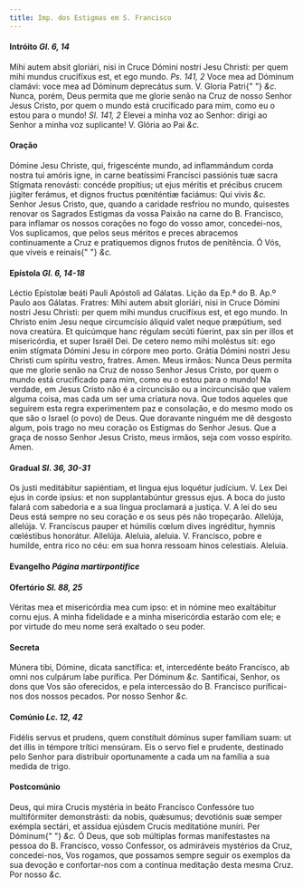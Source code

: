 ```yaml
---
title: Imp. dos Estigmas em S. Francisco
---
```


<h4 class="text-center">
  Intróito <em>Gl. 6, 14</em>
</h4>
<div class="grid grid-cols-2 gap-5">
  <span class="text-justify">
    Mihi autem absit gloriári, nisi in Cruce Dómini nostri Jesu Christi: per
    quem mihi mundus crucifíxus est, et ego mundo. <em>Ps. 141, 2</em> Voce mea
    ad Dóminum clamávi: voce mea ad Dóminum deprecátus sum. V. Gloria Patri{" "}
    <em>&c.</em>
  </span>
  <span class="text-justify">
    Nunca, porém, Deus permita que me glorie senão na Cruz de nosso Senhor Jesus
    Cristo, por quem o mundo está crucificado para mim, como eu o estou para o
    mundo! <em>Sl. 141, 2</em> Elevei a minha voz ao Senhor: dirigi ao Senhor a
    minha voz suplicante! V. Glória ao Pai <em>&c.</em>
  </span>
</div>


#### Oração
<div class="grid grid-cols-2 gap-5">
  <span class="text-justify">
    Dómine Jesu Christe, qui, frigescénte mundo, ad inflammándum corda nostra
    tui amóris igne, in carne beatíssimi Francísci passiónis tuæ sacra Stígmata
    renovásti: concéde propítius; ut ejus méritis et précibus crucem júgiter
    ferámus, et dignos fructus pœniténtiæ faciámus: Qui vivis <em>&c.</em>
  </span>
  <span class="text-justify">
    Senhor Jesus Cristo, que, quando a caridade resfriou no mundo, quisestes
    renovar os Sagrados Estigmas da vossa Paixão na carne do B. Francisco, para
    inflamar os nossos corações no fogo do vosso amor, concedei-nos, Vos
    suplicamos, que pelos seus méritos e preces abracemos continuamente a Cruz e
    pratiquemos dignos frutos de penitência. Ó Vós, que viveis e reinais{" "}
    <em>&c.</em>
  </span>
</div>

<h4 class="text-center">
  Epístola <em>Gl. 6, 14-18</em>
</h4>
<div class="grid grid-cols-2 gap-5">
  <span class="text-justify">
    Léctio Epístolæ beáti Pauli Apóstoli ad Gálatas.
  </span>
  <span class="text-justify">Lição da Ep.ª do B. Ap.º Paulo aos Gálatas.</span>
  <span class="text-justify">
    Fratres: Mihi autem absit gloriári, nisi in Cruce Dómini nostri Jesu
    Christi: per quem mihi mundus crucifíxus est, et ego mundo. In Christo enim
    Jesu neque circumcísio áliquid valet neque præpútium, sed nova creatúra. Et
    quicúmque hanc régulam secúti fúerint, pax sin per illos et misericórdia, et
    super Israël Dei. De cetero nemo mihi moléstus sit: ego enim stígmata Dómini
    Jesu in córpore meo porto. Grátia Dómini nostri Jesu Christi cum spíritu
    vestro, fratres. Amen.
  </span>
  <span class="text-justify">
    Meus irmãos: Nunca Deus permita que me glorie senão na Cruz de nosso Senhor
    Jesus Cristo, por quem o mundo está crucificado para mim, como eu o estou
    para o mundo! Na verdade, em Jesus Cristo não é a circuncisão ou a
    incircuncisão que valem alguma coisa, mas cada um ser uma criatura nova. Que
    todos aqueles que seguirem esta regra experimentem paz e consolação, e do
    mesmo modo os que são o Israel (o povo) de Deus. Que doravante ninguém me dê
    desgosto algum, pois trago no meu coração os Estigmas do Senhor Jesus. Que a
    graça de nosso Senhor Jesus Cristo, meus irmãos, seja com vosso espírito.
    Amen.
  </span>
</div>

<h4 class="text-center">
  Gradual <em>Sl. 36, 30-31</em>
</h4>
<div class="grid grid-cols-2 gap-5">
  <span class="text-justify">
    Os justi meditábitur sapiéntiam, et lingua ejus loquétur judícium. V. Lex
    Dei ejus in corde ipsíus: et non supplantabúntur gressus ejus.
  </span>
  <span class="text-justify">
    A boca do justo falará com sabedoria e a sua língua proclamará a justiça. V.
    A lei do seu Deus está sempre no seu coração e os seus pés não tropeçarão.
  </span>
  <span class="text-justify">
    Allelúja, allelúja. V. Francíscus pauper et húmilis cœlum dives ingréditur,
    hymnis cœléstibus honorátur. Allelúja.
  </span>
  <span class="text-justify">
    Aleluia, aleluia. V. Francisco, pobre e humilde, entra rico no céu: em sua
    honra ressoam hinos celestiais. Aleluia.
  </span>
</div>

<h4 class="text-center">
  Evangelho <em>Página martirpontifice</em>
</h4>

<h4 class="text-center">
  Ofertório <em>Sl. 88, 25</em>
</h4>
<div class="grid grid-cols-2 gap-5">
  <span class="text-justify">
    Véritas mea et misericórdia mea cum ipso: et in nómine meo exaltábitur cornu
    ejus.
  </span>
  <span class="text-justify">
    A minha fidelidade e a minha misericórdia estarão com ele; e por virtude do
    meu nome será exaltado o seu poder.
  </span>
</div>


#### Secreta
<div class="grid grid-cols-2 gap-5">
  <span class="text-justify">
    Múnera tibi, Dómine, dicata sanctífica: et, intercedénte beáto Francísco, ab
    omni nos culpárum labe purífica. Per Dóminum <em>&c.</em>
  </span>
  <span class="text-justify">
    Santificai, Senhor, os dons que Vos são oferecidos, e pela intercessão do B.
    Francisco purificai-nos dos nossos pecados. Por nosso Senhor <em>&c.</em>
  </span>
</div>

<h4 class="text-center">
  Comúnio <em>Lc. 12, 42</em>
</h4>
<div class="grid grid-cols-2 gap-5">
  <span class="text-justify">
    Fidélis servus et prudens, quem constítuit dóminus super famíliam suam: ut
    det illis in témpore trítici mensúram.
  </span>
  <span class="text-justify">
    Eis o servo fiel e prudente, destinado pelo Senhor para distribuir
    oportunamente a cada um na família a sua medida de trigo.
  </span>
</div>


#### Postcomúnio
<div class="grid grid-cols-2 gap-5">
  <span class="text-justify">
    Deus, qui mira Crucis mystéria in beáto Francísco Confessóre tuo
    multifórmiter demonstrásti: da nobis, quǽsumus; devotiónis suæ semper
    exémpla sectári, et assídua ejúsdem Crucis meditatióne muníri. Per Dóminum{" "}
    <em>&c.</em>
  </span>
  <span class="text-justify">
    Ó Deus, que sob múltiplas formas manifestastes na pessoa do B. Francisco,
    vosso Confessor, os admiráveis mystérios da Cruz, concedei-nos, Vos rogamos,
    que possamos sempre seguir os exemplos da sua devoção e confortar-nos com a
    contínua meditação desta mesma Cruz. Por nosso <em>&c.</em>
  </span>
</div>
